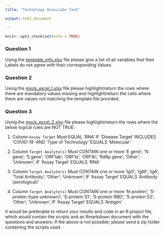 ```yaml
---
title: "Technology Associate Task"

output: html_document

---
```


```r
knitr::opts_chunk$set(echo = TRUE)
```

### Question 1

Using the [template_info.xlsx](https://github.com/finddx/BIDSTask/blob/main/template_info.xlsx) file
please give a list of all variables that their Labels do not agree with their corresponding Values.


### Question 2
Using the [mock_excel_1.xlsx](https://github.com/finddx/BIDSTask/blob/main/mock_excel_1.xlsx) file
please highlight/return the rows where there are mandatory values missing and highlight/return the cells where there are values not matching the template file provided. 


### Question 3
Using the [mock_excel_2.xlsx](https://github.com/finddx/BIDSTask/blob/main/mock_excel_2.xlsx) file please highlight/return the rows where the below logical rules are NOT TRUE:

  1. Column `Assay Target`	Must EQUAL 'RNA' IF 'Disease Target' INCLUDES 'COVID-19' AND 'Type of Technology' EQUALS 'Molecular'
  
  2. Column `Target Analyte(s)`	Must CONTAIN one or more 'E gene'; 'N gene'; 'S gene'; 'ORF1ab'; 'ORF1a'; 'ORF1b'; 'RdRp gene'; 'Other'; 'Unknown'; IF 'Assay Target' EQUALS 'RNA'
  
  3. Column `Target Analyte(s)`	Must CONTAIN one or more 'IgG'; 'IgM'; 'IgA'; 'Total Antibody'; 'Other'; 'Unknown'; IF 'Assay Target' EQUALS 'Antibody (serological)'
  
  4. Column `Target Analyte(s)`	Must CONTAIN one or more 'N-protein'; 'S-protein (type unknown)'; 'S-protein S1'; 'S-protein RBD'; 'S-protein S2'; 'Other'; 'Unknown'; IF 'Assay Target' EQUALS 'Antigen'


It would be preferable to return your results and code in an R project file, which would contain the scripts and an Rmarkdown document with the questions and answers. If the above is not possible, please send a zip folder containing the scripts used.

  
  
